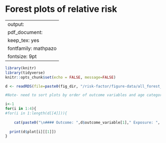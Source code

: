 
# Forest plots of relative risk {#RR-forest}

---
output:
  pdf_document:
    keep_tex: yes
fontfamily: mathpazo
fontsize: 9pt
---

\raggedright



```r
library(knitr)
library(tidyverse)
knitr::opts_chunk$set(echo = FALSE, message=FALSE)

d <- readRDS(file=paste0(fig_dir, "/risk-factor/figure-data/all_forest_plot_RR.RDS"))

#Note- need to sort plots by order of outcome variables and age categories I want here


```


<!-- ** [Coming soon] Will fill in with all primary forest plots - right now this page is empty due to the file size/difficuty publishing all the plots ** -->


<!-- Group plots by exposure -->

<!-- ```{r  echo=FALSE, results='asis'} -->

<!--   #  df <- d #%>% filter() -->
<!--   # #Dynamic title -->
<!--   # cat(paste0("#### Outcome: ",df$outcome_variable[1]," Exposure: ", df$intervention_variable[1], " Age: ",  df$agecat[1])) -->

<!-- ``` -->


```r
i<-1
for(i in 1:4){
#for(i in 1:length(d[[4]])){
  
    cat(paste0("\n#### Outcome: ",d$outcome_variable[1]," Exposure: ", d$intervention_variable[1], " Age: ",  d$agecat[1]),"\n,")
  
  print(d$plot[i][[1]])
}
```


